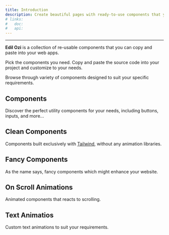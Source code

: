 ```yaml
---
title: Introduction
description: Create beautiful pages with ready-to-use components that you can easily integrate into your applications.
# links:
#   doc: 
#   api: 
---
```


---

**Edil Ozi** is a collection of re-usable components that you can copy and paste into your web apps.

Pick the components you need. Copy and paste the source code into your project and customize to your needs. 

Browse through variety of components designed to suit your specific requirements.

## Components
Discover the perfect utility components for your needs, including buttons, inputs, and more... 

## Clean Components
Components built exclusively with [Tailwind](https://tailwindcss.com/), without any animation libraries.

## Fancy Components
As the name says, fancy components which might enhance your website.

## On Scroll Animations
Animated components that reacts to scrolling.

## Text Animatios
Custom text animations to suit your requirements.
